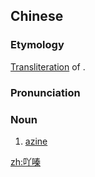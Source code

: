 ==Chinese==
{{zh-forms|gloss=-}}

===Etymology===
[[transliteration|Transliteration]] of {{etyl|en|zh}} {{m|en|azine}}.

===Pronunciation===
{{zh-pron
|m=āqín
|c=aa1 ceon4
|cat=n
}}

===Noun===
{{zh-noun}}

# [[azine]]

{{zh-cat|Organic chemistry}}

[[zh:吖嗪]]